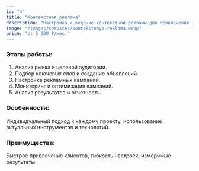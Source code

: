 ```yaml
---
id: "4"
title: "Контекстная реклама"
description: "Настройка и ведение контекстной рекламы для привлечения целевых клиентов. Реклама в Google Ads и Яндекс.Директ с оплатой за результат. Стоимость от 5 000 ₽ в месяц."
image: "/images/services/kontekstnaya-reklama.webp"
price: "от 5 000 ₽/мес."
---
```


### Этапы работы:

1. Анализ рынка и целевой аудитории.
2. Подбор ключевых слов и создание объявлений.
3. Настройка рекламных кампаний.
4. Мониторинг и оптимизация кампаний.
5. Анализ результатов и отчетность.

### Особенности:

Индивидуальный подход к каждому проекту, использование актуальных инструментов и технологий.

### Преимущества:

Быстрое привлечение клиентов, гибкость настроек, измеримые результаты.
